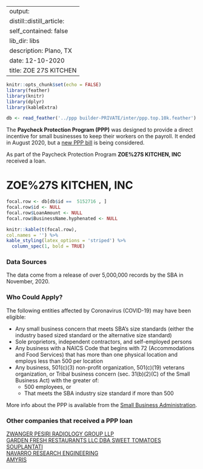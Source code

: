 
---
output:
  distill::distill_article:
    self_contained: false
    lib_dir: libs
description: Plano, TX 
date: 12-10-2020
title: ZOE 27S KITCHEN 
---




```r
knitr::opts_chunk$set(echo = FALSE)
library(feather)
library(knitr)
library(dplyr)
library(kableExtra)

db <- read_feather('../ppp builder-PRIVATE/inter/ppp.top.10k.feather')

```



The **Paycheck Protection Program (PPP)** was designed to provide a direct incentive for small businesses to keep their workers on the payroll. It ended in August 2020, but a [new PPP bill](https://thehill.com/policy/finance/529092-bipartisan-support-for-new-ppp-loans-gains-momentum-in-congress) is being considered.

As part of the Paycheck Protection Program **ZOE%27S KITCHEN, INC** received a loan.


# ZOE%27S KITCHEN, INC 

```r
focal.row <- db[db$id ==  5152716 , ]
focal.row$id <- NULL
focal.row$LoanAmount <- NULL
focal.row$BusinessName.hyphenated <- NULL

knitr::kable(t(focal.row), 
col.names = '') %>%
kable_styling(latex_options = 'striped') %>%
  column_spec(1, bold = TRUE)


```

### Data Sources

The data come from a release of over 5,000,000 records by the SBA in November, 2020.


### Who Could Apply?

The following entities affected by Coronavirus (COVID-19) may have been eligible:

+ Any small business concern that meets SBA’s size standards (either the industry based sized standard or the alternative size standard)
+ Sole proprietors, independent contractors, and self-employed persons
+ Any business with a NAICS Code that begins with 72 (Accommodations and Food Services) that has more than one physical location and employs less than 500 per location
+ Any business, 501(c)(3) non-profit organization, 501(c)(19) veterans organization, or Tribal business concern (sec. 31(b)(2)(C) of the Small Business Act) with the greater of:
  + 500 employees, or 
  + That meets the SBA industry size standard if more than 500


More info about the PPP is available from the [Small Business Administration](https://www.sba.gov/funding-programs/loans/coronavirus-relief-options/paycheck-protection-program).

 
### Other companies that received a PPP loan 
   
 [ZWANGER PESIRI RADIOLOGY GROUP LLP](/Paycheck-Protection-Program/5156172-ZWANGER-PESIRI-RADIOLOGY-GROUP-LLP) <br> [GARDEN FRESH RESTAURANTS LLC DBA SWEET TOMATOES SOUPLANTATI](/Paycheck-Protection-Program/1757960-GARDEN-FRESH-RESTAURANTS-LLC-DBA-SWEET-TOMATOES-SOUPLANTATI) <br> [NAVARRO RESEARCH ENGINEERING](/Paycheck-Protection-Program/3299481-NAVARRO-RESEARCH-ENGINEERING) <br> [AMYRIS](/Paycheck-Protection-Program/275807-AMYRIS) <br>